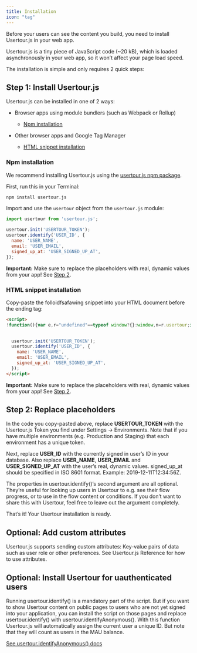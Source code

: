 ```yaml
---
title: Installation
icon: "tag"
---
```


Before your users can see the content you build, you need to install Usertour.js in your web app.

Usertour.js is a tiny piece of JavaScript code (\~20 kB), which is loaded asynchronously in your web app, so it won’t affect your page load speed.

The installation is simple and only requires 2 quick steps:

## Step 1: Install Usertour.js

Usertour.js can be installed in one of 2 ways:

* Browser apps using module bundlers (such as Webpack or Rollup)

  * [Npm installation](#npm-installation)

* Other browser apps and Google Tag Manager

  * [HTML snippet installation](#html-snippet-installation)

### Npm installation

We recommend installing Usertour.js using the [usertour.js npm package](https://www.npmjs.com/package/usertour.js).

First, run this in your Terminal:

```bash
npm install usertour.js
```

Import and use the `usertour` object from the `usertour.js` module:

```javascript
import usertour from 'usertour.js';

usertour.init('USERTOUR_TOKEN');
usertour.identify('USER_ID', {
  name: 'USER_NAME',
  email: 'USER_EMAIL',
  signed_up_at: 'USER_SIGNED_UP_AT',
});
```

**Important:** Make sure to replace the placeholders with real, dynamic values from your app! See [Step 2](#step-2-replace-placeholders).

### HTML snippet installation

Copy-paste the folloidfsafawing snippet into your HTML document before the ending tag:

```html
<script>
!function(){var e,r="undefined"==typeof window?{}:window,n=r.usertour;if(console.log("enter npm backage, usertour:",n),!n){var o="https://js.usertour.io/";console.log("enter npm backage: ",o);var t=null;n=r.usertour={_stubbed:!0,load:function(){return t||(t=new Promise((function(e,n){var u=document.createElement("script");u.async=!0;var a=r.USERTOURJS_ENV_VARS||{};"es2020"===(a.USERTOURJS_BROWSER_TARGET||function(e){for(var r=[[/Edg\//,/Edg\/(\d+)/,80],[/OPR\//,/OPR\/(\d+)/,67],[/Chrome\//,/Chrome\/(\d+)/,80],[/CriOS\//,/CriOS\/(\d+)/,100],[/Safari\//,/Version\/(\d+)/,14],[/Firefox\//,/Firefox\/(\d+)/,74]],n=0;n<r.length;n++){var o=r[n],t=o[0],u=o[1],a=o[2];if(e.match(t)){var i=e.match(new RegExp(u));if(i&&parseInt(i[1],10)>=a)return"es2020";break}}return"legacy"}(navigator.userAgent))?(u.type="module",u.src=a.USERTOURJS_ES2020_URL||o+"es2020/usertour.js"):u.src=a.USERTOURJS_LEGACY_URL||o+"legacy/usertour.iife.js",u.onload=function(){e()},u.onerror=function(){document.head.removeChild(u),t=null;var e=new Error("Could not load Usertour.js");console.warn(e.message),n(e)},document.head.appendChild(u)}))),t}};var u=r.USERTOURJS_QUEUE=r.USERTOURJS_QUEUE||[],a=function(e){n[e]=function(){var r=Array.prototype.slice.call(arguments);n.load(),u.push([e,null,r])}},i=function(e){n[e]=function(){var r,o=Array.prototype.slice.call(arguments);n.load();var t=new Promise((function(e,n){r={resolve:e,reject:n}}));return u.push([e,r,o]),t}};a("init"),a("off"),a("on"),a("reset"),i("endAll"),i("group"),i("identify"),i("identifyAnonymous"),i("start"),i("track"),i("updateGroup"),i("updateUser"),e=!1,n["isIdentified"]=function(){return e}}}();

  
  usertour.init('USERTOUR_TOKEN');
  usertour.identify('USER_ID', {
    name: 'USER_NAME',
    email: 'USER_EMAIL',
    signed_up_at: 'USER_SIGNED_UP_AT',
  });
</script>
```

**Important:** Make sure to replace the placeholders with real, dynamic values from your app! See [Step 2](#step-2-replace-placeholders).

## Step 2: Replace placeholders

In the code you copy-pasted above, replace **USERTOUR\_TOKEN** with the Usertour.js Token you find under Settings -> Environments. Note that if you have multiple environments (e.g. Production and Staging) that each environment has a unique token.

Next, replace **USER\_ID** with the currently signed in user’s ID in your database. Also replace **USER\_NAME**, **USER\_EMAIL** and **USER\_SIGNED\_UP\_AT** with the user’s real, dynamic values. signed\_up\_at should be specified in ISO 8601 format. Example: 2019-12-11T12:34:56Z.

The properties in usertour.identify()‘s second argument are all optional. They’re useful for looking up users in Usertour to e.g. see their flow progress, or to use in the flow content or conditions. If you don’t want to share this with Usertour, feel free to leave out the argument completely.

That’s it! Your Usertour installation is ready.

## Optional: Add custom attributes

Usertour.js supports sending custom attributes: Key-value pairs of data such as user role or other preferences. See Usertour.js Reference for how to use attributes.

## Optional: Install Usertour for uauthenticated users

Running usertour.identify() is a mandatory part of the script. But if you want to show Usertour content on public pages to users who are not yet signed into your application, you can install the script on those pages and replace usertour.identify() with usertour.identifyAnonymous(). With this function Usertour.js will automatically assign the current user a unique ID. But note that they will count as users in the MAU balance.

[See usertour.identifyAnonymous() docs](/developers/usertourjs-reference/users/identify-anonymous)